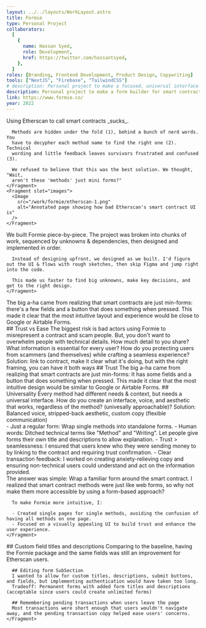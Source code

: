 ```yaml
---
layout: ../../layouts/WorkLayout.astro
title: Formie
type: Personal Project
collaborators:
  [
    {
      name: Hassan Syed,
      role: Development,
      href: https://twitter.com/hassantsyed,
    },
  ]
roles: [Branding, Frontend Development, Product Design, Copywriting]
tools: ["NextJS", "Firebase", "TailwindCSS"]
# description: Personal project to make a focused, universal interface for smart contracts.
description: Personal project to make a form builder for smart contracts
link: https://www.formie.co/
year: 2022
---
```



<Section title="Problem">
  <SubSection>
    <Fragment slot="text">
      Using Etherscan to call smart contracts _sucks_.

      Methods are hidden under the fold (1), behind a bunch of nerd words. You
      have to decypher each method name to find the right one (2). Technical
      wording and little feedback leaves survivors frustrated and confused (3).

      We refused to believe that this was the best solution. We thought, "Wait,
      aren't these 'methods' just mini forms?"
    </Fragment>
    <Fragment slot="images">
      <Image
        src="/work/formie/etherscan-1.png"
        alt="Annotated page showing how bad Etherscan's smart contract UI is"
      />
    </Fragment>

  </SubSection>
</Section>

<Section title="Process">
  <SubSection hasImages={false}>
    <Fragment slot="text">
      We built Formie piece-by-piece. The project was broken into chunks of work,
      sequenced by unknowns & dependencies, then designed and
      implemented in order. 
      
      Instead of designing upfront, we designed as we built. I'd figure out the UI & flows with rough sketches, then skip Figma and jump right into the code.

      This made us faster to find big unknowns, make key decisions, and get to the right design.
    </Fragment>

  </SubSection>
</Section>

<Section title="Layout">
  <SubSection hasImages={false}>
    <Fragment slot="text">
      The big a-ha came from realizing that smart contracts are just min-forms:
      there's a few fields and a button that does something when pressed. This
      made it clear that the most intuitive layout and experience would be close
      to Google or Airtable Forms.
    </Fragment>
  </SubSection>
</Section>

<Section title="Challenges">
  <SubSection hasImages={false}>
    <Fragment slot="text">
      ## Trust vs Ease
      The biggest risk is bad actors using Formie to misrepresent a contract and scam people.
      But, you don't want to overwhelm people with technical details. How much detail to you share? What information is essential for every user? How do you protecting users from scammers (and themselves) while crafting a seamless experience? Solution: link to contract, make it clear what it's doing, but with the right framing, you can have it both ways
    </Fragment>

  </SubSection>
  <SubSection hasImages={false}>
    <Fragment slot="text">
      ## Trust
      The big a-ha came from realizing that smart contracts are just
      min-forms: It has some fields and a button that does something when
      pressed. This made it clear that the most intuitive design would be similar to
      Google or Airtable Forms.
    </Fragment>
  </SubSection>
  <SubSection hasImages={false}>
    <Fragment slot="text">
      ## Universality
      Every method had different needs & context, but needs a universal interface. How do you create an interface, voice, and aesthetic that works, regardless of the method? (univesally approachable)? Solution: Balanced voice, stripped-back aesthetic, custom copy (flexible communication)
    </Fragment>
  </SubSection>
</Section>

<Section title="Key Decisions">
  <SubSection hasImages={false}>
    <Fragment slot="text">
      - Just a regular form: Wrap single methods into standalone forms. - Human
      words: Ditched technical terms like "Method" and "Writing". Let people
      give forms their own title and descriptions to allow explanation. - Trust
      > seamlessness: I ensured that users knew who they were sending money to
      by linking to the contract and requiring trust confirmation. - Clear
      transaction feedback: I worked on creating anxiety-relieving copy and
      ensuring non-technical users could understand and act on the information
      provided.
    </Fragment>
  </SubSection>
</Section>

<Section title="Solution">
  <SubSection hasImages={false}>
    <Fragment slot="text">
      The answer was simple: Wrap a familiar form around the smart contract. I realized that smart contract methods were just like web forms, so why not make them more accessible by using a form-based approach?

      To make Formie more intuitive, I:

      - Created single pages for single methods, avoiding the confusion of having all methods on one page.
      - Focused on a visually appealing UI to build trust and enhance the user experience.
    </Fragment>

  </SubSection>
</Section>

<Section title="Tradeoffs">
  <SubSection hasImages={false}>
    <Fragment slot="text">
      ## Custom field titles and descriptions
      Comparing to the baseline, having the Formie package and the same fields was still an improvement for Etherscan users.

      ## Editing form SubSection
      I wanted to allow for custom titles, descriptions, submit buttons, and fields, but implementing authentication would have taken too long.
      Tradeoff: Permanent forms with added form titles and descriptions (acceptable since users could create unlimited forms)

      ## Remembering pending transactions when users leave the page
      Most transactions were short enough that users wouldn't navigate away, and the pending transaction copy helped ease users' concerns.
    </Fragment>

  </SubSection>
</Section>
